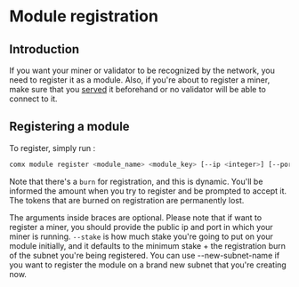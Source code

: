 # Module registration

## Introduction

If you want your miner or validator to be recognized by the network, you need to register it as a module. Also, if you're about to register a miner,
make sure that you [served](/docs/mining/run-miner) it beforehand or no validator will be able to connect to it.

## Registering a module
To register, simply run :
```sh
comx module register <module_name> <module_key> [--ip <integer>] [--port <integer>] [--netuid <integer>] [--stake <float>] [--metadata <text>] [--new-subnet-name]
```

Note that there's a `burn` for registration, and this is dynamic. You'll be informed the amount when you try to register
and be prompted to accept it. The tokens that are burned on registration are permanently lost.

The arguments inside braces are optional. Please note that if want to register a miner, you should provide the public ip and port in which your
miner is running. `--stake` is how much stake you're going to put on your module initially, and it defaults to the minimum stake + the registration burn
of the subnet you're being registered. You can use --new-subnet-name if you want to register the module on a brand new subnet that you're creating now.
